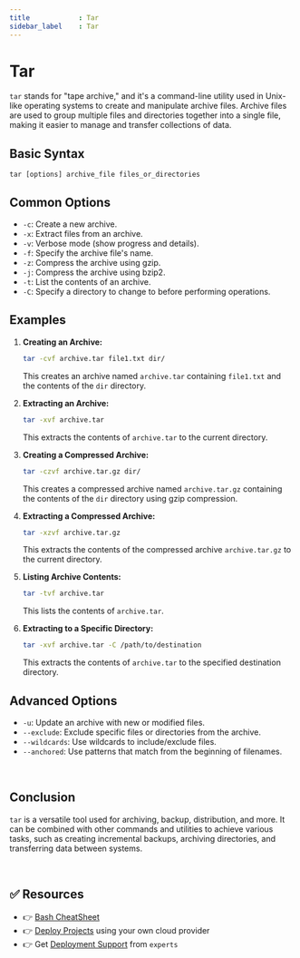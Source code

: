 ```yaml
---
title            : Tar
sidebar_label    : Tar
---
```


# Tar

`tar` stands for "tape archive," and it's a command-line utility used in Unix-like operating systems to create and manipulate archive files. 
Archive files are used to group multiple files and directories together into a single file, making it easier to manage and transfer collections of data.

## **Basic Syntax**

```
tar [options] archive_file files_or_directories
```

## **Common Options**

- `-c`: Create a new archive.
- `-x`: Extract files from an archive.
- `-v`: Verbose mode (show progress and details).
- `-f`: Specify the archive file's name.
- `-z`: Compress the archive using gzip.
- `-j`: Compress the archive using bzip2.
- `-t`: List the contents of an archive.
- `-C`: Specify a directory to change to before performing operations.

## **Examples**

1. **Creating an Archive:**
   ```bash
   tar -cvf archive.tar file1.txt dir/
   ```
   This creates an archive named `archive.tar` containing `file1.txt` and the contents of the `dir` directory.

2. **Extracting an Archive:**
   ```bash
   tar -xvf archive.tar
   ```
   This extracts the contents of `archive.tar` to the current directory.

3. **Creating a Compressed Archive:**
   ```bash
   tar -czvf archive.tar.gz dir/
   ```
   This creates a compressed archive named `archive.tar.gz` containing the contents of the `dir` directory using gzip compression.

4. **Extracting a Compressed Archive:**
   ```bash
   tar -xzvf archive.tar.gz
   ```
   This extracts the contents of the compressed archive `archive.tar.gz` to the current directory.

5. **Listing Archive Contents:**
   ```bash
   tar -tvf archive.tar
   ```
   This lists the contents of `archive.tar`.

6. **Extracting to a Specific Directory:**
   ```bash
   tar -xvf archive.tar -C /path/to/destination
   ```
   This extracts the contents of `archive.tar` to the specified destination directory.

## **Advanced Options**

- `-u`: Update an archive with new or modified files.
- `--exclude`: Exclude specific files or directories from the archive.
- `--wildcards`: Use wildcards to include/exclude files.
- `--anchored`: Use patterns that match from the beginning of filenames.

<br />

## **Conclusion**

`tar` is a versatile tool used for archiving, backup, distribution, and more. 
It can be combined with other commands and utilities to achieve various tasks, such as creating incremental backups, archiving directories, and transferring data between systems.

<br />

## ✅ Resources

- 👉 [Bash CheatSheet](https://devhints.io/bash)
- 👉 [Deploy Projects](https://deploypro.dev/) using your own cloud provider
- 👉 Get [Deployment Support](https://deploypro.dev/support/) from `experts` 
